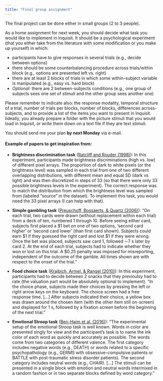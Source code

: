 ```yaml
---
title: "Final group assignment"
---
```


The final project can be done either in small groups (2 to 3 people).

As a home assignment for next week, you should decide what task you would like to implement in Inquisit. It should be a psychological experiment (that you either take from the literature with some modification or you make up yourself) in which:

* participants have to give responses in several trials (e.g., decide between options)
* there should be some counterbalancing procedure across trials/within block (e.g., options are presented left vs. right)
* there are at least 2 blocks of trials in which some within-subject variable is manipulated (e.g., easy vs. hard block)
* *Optional*: there are 2 between-subjects conditions (e.g., one group of subjects sees one set of stimuli and the other group sees another one)

Please remember to indicate also: the response modality, temporal structure of a trial, number of trials per blocks, number of blocks, differences across-subjects, and to provide a list of the items you want to present in Inquisit. Iideally, you already prepare a folder with the picture stimuli that you would load in Inquisit, or write them down on a text file if they are text stimuli.

You should send me your plan **by next Monday** via e-mail.

#### Example of papers to get inspiration from:

* **Brightness discrimination task** ([Ratcliff and Rouder (1998)](https://www.jstor.org/stable/pdf/40063319.pdf)): In this experiment, participants made brightness discriminations (high vs. low) of different pixel arrays. The proportion of dark to white pixels (or the brightness level) was sampled in each trial from one of two different overlapping distributions, with different mean and equal SD (dark vs light) and was then discretized in steps of 33 (so that there were only 33 possible brightness levels in the experiment). The correct response was to match the distribution from which the brightness level was sampled from (labeled “source” in the dataset). To implement this task, you would need the 33 pixel arrays (I can help with that).

* **Simple gambling task** ([Preuschoff, Bossaerts, & Quartz (2006)](https://www.sciencedirect.com/science/article/pii/S0896627306005046)): "On each trial, two cards were drawn (without replacement within each trial) from a deck of ten, numbered 1 through 10. Before seeing either card, subjects first placed a \$1 bet on one of two options, 'second card higher' or 'second card lower' (than first card shown). Subjects could earn \$1 if they guessed the right card and lost \$1 if they were wrong. Once the bet was placed, subjects saw card 1, followed ∼7 s later by card 2. At the end of each trial, subjects had to indicate whether they won or lost on this trial. A \$0.25 penalty was imposed for misreporting, independent of the outcome of the gamble. All times shown are with respect to the onset of the trial."

* **Food choice task** ([Krajbich, Armel, & Rangel (2010)](https://www.nature.com/articles/nn.2635)): In this experiment, participants had to decide between 2 snacks that they previoulsy had to rate (the valuation part would be absolutely optional to implement). "In the choice phase, subjects made their choices by pressing the left or right arrow keys on the keyboard. The choice screen had a free response time. [...] After subjects indicated their choice, a yellow box was drawn around the chosen item (with the other item still on-screen) and displayed for 1 s, followed by a fixation screen before the beginning of the next trial."

* **Emotional Stroop task** ([Ben-Haim et al. (2016)](https://www.ncbi.nlm.nih.gov/pmc/articles/PMC4993290/)): "The experimental setup of the emotional Stroop task is well known. Words in color are presented singly for view and the participant's task is to name the ink color of each word as quickly and accurately as possible. The words come from two categories of different valence. The first category includes negative words (e.g., DEATH) or words related to a specific psychopathology (e.g., GERMS with obsessive-compulsive patients or BATTLE with post-traumatic stress disorder patients). The second category includes neutral words (e.g., CHAIR). [...] The stimuli can be presented in a single block with emotion and neutral words intermixed in a random fashion or in two separate blocks defined by word category."